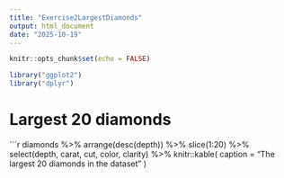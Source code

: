 ```yaml
---
title: "Exercise2LargestDiamonds"
output: html_document
date: "2025-10-19"
---
```


```r
knitr::opts_chunk$set(echo = FALSE)
```

```r
library("ggplot2")
library("dplyr")
```

# Largest 20 diamonds

```r
diamonds %>% 
  arrange(desc(depth)) %>% 
  slice(1:20) %>% 
  select(depth, carat, cut, color, clarity) %>% 
  knitr::kable(
    caption = "The largest 20 diamonds in the dataset"
  )